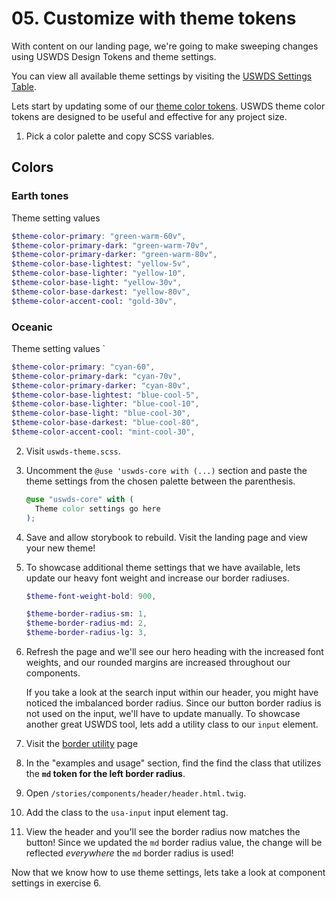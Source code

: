 
# 05. Customize with theme tokens

With content on our landing page, we're going to make sweeping changes using USWDS Design Tokens and theme settings.

You can view all available theme settings by visiting the [USWDS Settings Table](https://designsystem.digital.gov/documentation/settings/#general-settings-2).

Lets start by updating some of our [theme color tokens](https://designsystem.digital.gov/documentation/settings/#color-settings-2). USWDS theme color tokens are designed to be useful and effective for any project size.

1. Pick a color palette and copy SCSS variables.

  <h2>Colors</h2>
  <h3>Earth tones</h3>
  <ColorPalette>
    <ColorItem
      title="Base"
      subtitle="Base colors"
      colors={{
        'yellow-5v': '#fff5c2',
        'yellow-10': '#f5e6af',
        'yellow-30v': '#ddaa01',
        'yellow-80v': '#422d19',
      }}
    />
    <ColorItem
      title="Primary"
      colors={{
        'green-warm-60v': '#5a6613',
        'green-warm-70v': '#4b4e10',
      }}
    />
    <ColorItem
      title="Accent"
      colors={{
        'gold-30v': '#e5a000',
      }}
    />
  </ColorPalette>

  Theme setting values

  ```scss
  $theme-color-primary: "green-warm-60v",
  $theme-color-primary-dark: "green-warm-70v",
  $theme-color-primary-darker: "green-warm-80v",
  $theme-color-base-lightest: "yellow-5v",
  $theme-color-base-lighter: "yellow-10",
  $theme-color-base-light: "yellow-30v",
  $theme-color-base-darkest: "yellow-80v",
  $theme-color-accent-cool: "gold-30v",
  ```

  <h3>Oceanic</h3>
  <ColorPalette>
    <ColorItem
      title="Base"
      subtitle="Base colors"
      colors={{
        'blue-cool-5': '#e7f2f5',
        'blue-cool-10': '#dae9ee',
        'blue-cool-30': '#82b4c9',
        'blue-cool-80': '#14333d',
      }}
    />
    <ColorItem
      title="Primary"
      colors={{
        'cyan-60': '#2a646d',
        'cyan-70v': '#0e4f5c',
      }}
    />
    <ColorItem
      title="Accent"
      colors={{
        'mint-cool-30': '#6fbab3',
      }}
    />
  </ColorPalette>

  Theme setting values
`
  ```scss
  $theme-color-primary: "cyan-60",
  $theme-color-primary-dark: "cyan-70v",
  $theme-color-primary-darker: "cyan-80v",
  $theme-color-base-lightest: "blue-cool-5",
  $theme-color-base-lighter: "blue-cool-10",
  $theme-color-base-light: "blue-cool-30",
  $theme-color-base-darkest: "blue-cool-80",
  $theme-color-accent-cool: "mint-cool-30",
  ```

2. Visit `uswds-theme.scss`.
2. Uncomment the `@use 'uswds-core with (...)` section and paste the theme settings from the chosen palette between the parenthesis.
    ```scss
    @use "uswds-core" with (
      Theme color settings go here
    );
    ```
4. Save and allow storybook to rebuild. Visit the landing page and view your new theme!
4. To showcase additional theme settings that we have available, lets update our heavy font weight and increase our border radiuses.
    ```scss
    $theme-font-weight-bold: 900,

    $theme-border-radius-sm: 1,
    $theme-border-radius-md: 2,
    $theme-border-radius-lg: 3,
    ```
6. Refresh the page and we'll see our hero heading with the increased font weights, and our rounded margins are increased throughout our components.

    If you take a look at the search input within our header, you might have noticed the imbalanced border radius. Since our button border radius is not used on the input, we'll have to update manually. To showcase another great USWDS tool, lets add a utility class to our `input` element.

7. Visit the [border utility](https://designsystem.digital.gov/utilities/border/) page
7. In the "examples and usage" section, find the find the class that utilizes the **`md` token for the left border radius**.
7. Open `/stories/components/header/header.html.twig`.
7. Add the class to the `usa-input` input element tag.
7. View the header and you'll see the border radius now matches the button! Since we updated the `md` border radius value, the change will be reflected _everywhere_ the `md` border radius is used!

Now that we know how to use theme settings, lets take a look at component settings in exercise 6.
